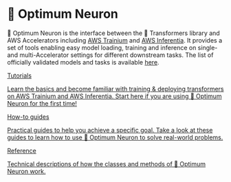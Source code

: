 <!---
Copyright 2023 The HuggingFace Team. All rights reserved.

Licensed under the Apache License, Version 2.0 (the "License");
you may not use this file except in compliance with the License.
You may obtain a copy of the License at

    http://www.apache.org/licenses/LICENSE-2.0

Unless required by applicable law or agreed to in writing, software
distributed under the License is distributed on an "AS IS" BASIS,
WITHOUT WARRANTIES OR CONDITIONS OF ANY KIND, either express or implied.
See the License for the specific language governing permissions and
limitations under the License.
-->

# 🤗 Optimum Neuron

🤗 Optimum Neuron is the interface between the 🤗 Transformers library and AWS Accelerators including [AWS Trainium](https://aws.amazon.com/machine-learning/trainium/?nc1=h_ls) and [AWS Inferentia](https://aws.amazon.com/machine-learning/inferentia/?nc1=h_ls).
It provides a set of tools enabling easy model loading, training and inference on single- and multi-Accelerator settings for different downstream tasks.
The list of officially validated models and tasks is available [here](https://huggingface.co/docs/optimum-neuron/package_reference/configuration#supported-architectures).

<div class="mt-10">
  <div class="w-full flex flex-col space-y-4 md:space-y-0 md:grid md:grid-cols-2 md:gap-y-4 md:gap-x-5">
    <a
      class="!no-underline border dark:border-gray-700 p-5 rounded-lg shadow hover:shadow-lg"
      href="./tutorials/fine_tune_bert"
    >
      <div class="w-full text-center bg-gradient-to-br from-blue-400 to-blue-500 rounded-lg py-1.5 font-semibold mb-5 text-white text-lg leading-relaxed">
        Tutorials
      </div>
      <p class="text-gray-700">
        Learn the basics and become familiar with training & deploying transformers on AWS Trainium and AWS Inferentia.
        Start here if you are using 🤗 Optimum Neuron for the first time!
      </p>
    </a>
    <a class="!no-underline border dark:border-gray-700 p-5 rounded-lg shadow hover:shadow-lg" href="./guides/setup_aws_instance">
      <div class="w-full text-center bg-gradient-to-br from-indigo-400 to-indigo-500 rounded-lg py-1.5 font-semibold mb-5 text-white text-lg leading-relaxed">
        How-to guides
      </div>
      <p class="text-gray-700">
        Practical guides to help you achieve a specific goal. Take a look at these guides to learn how to use 🤗 Optimum
        Neuron to solve real-world problems.
      </p>
    </a>
    <a
      class="!no-underline border dark:border-gray-700 p-5 rounded-lg shadow hover:shadow-lg"
      href="./package_reference/trainer"
    >
      <div class="w-full text-center bg-gradient-to-br from-purple-400 to-purple-500 rounded-lg py-1.5 font-semibold mb-5 text-white text-lg leading-relaxed">
        Reference
      </div>
      <p class="text-gray-700">Technical descriptions of how the classes and methods of 🤗 Optimum Neuron work.</p>
    </a>
  </div>
</div>

